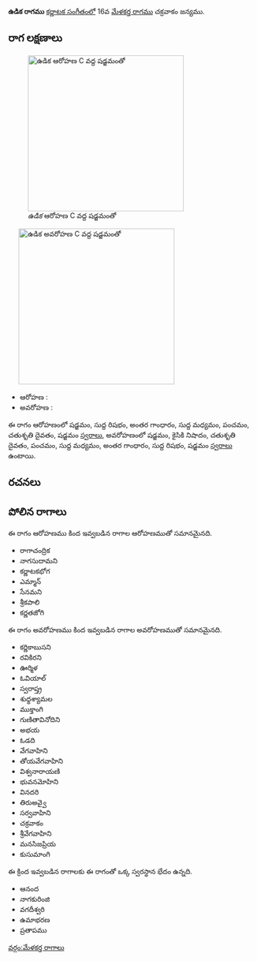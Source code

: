 {{Infobox ragam
	| name          	= ఉడిక
	| synonym	    	= 
	| mela          	= 
	| chakra        	= 
	| janaka        	= 
	| type          	= షడవ-సంపూర్ణ
	| arohanam      	= {{svaraC|S|R1|G3|M1|P|D2|S'}} 
	| avarohanam    	= {{svaraC|S'|N2|D2|P|M1|G3|R1|S}}
	| jeeva         	=
	| chhaya        	=
	| nyasa         	=
	| vishesha      	= 
	| equivalent  		= 
}}
{{కర్ణాటక సంగీత రాగాలు}}
'''ఉడిక రాగము''' [[కర్ణాటక సంగీతం]]లో 16వ [[మేళకర్త రాగము]] చక్రవాకం జన్యము. 


==రాగ లక్షణాలు==
[[Image:udika_ar_kb2wiki.png|thumb|right|316px|''ఉడిక'' ఆరోహణ C వద్ద షడ్జమంతో]]
	[[Image:udika_av_kb2wiki.png|thumb|right|316px|''ఉడిక'' అవరోహణ C వద్ద షడ్జమంతో]]

* ఆరోహణ : {{svaraC|S|R1|G3|M1|P|D2|S'}} 
* అవరోహణ : {{svaraC|S'|N2|D2|P|M1|G3|R1|S}}

ఈ రాగం ఆరోహణంలో షడ్జమం, సుద్ద  రిషభం, అంతర గాంధారం, సుద్ద మధ్యమం, పంచమం, చతుశృతి దైవతం, షడ్జమం [[స్వరాలు]], అవరోహణంలో షడ్జమం, కైసికి నిషాదం, చతుశృతి దైవతం, పంచమం, సుద్ద మధ్యమం, అంతర గాంధారం, సుద్ద  రిషభం, షడ్జమం [[స్వరాలు]] ఉంటాయి.

==రచనలు==



==పోలిన రాగాలు==
ఈ రాగం ఆరోహణము కింద ఇవ్వబడిన రాగాల ఆరోహణముతో సమానమైనది.
* రాగాచంద్రిక
* నాగసుదామని
* కర్ణాటకభోగ
* ఎమ్మాన్
* సేనమని
* శ్రీకపాలి
* కర్ణతజోగి

ఈ రాగం అవరోహణము కింద ఇవ్వబడిన రాగాల అవరోహణముతో సమానమైనది.
* కర్ణికాబుసని
* రవికిరని
* ఊర్మిళ
* ఓవియాల్
* స్వరాష్త్ర
* శుధ్ధశ్యామల
* ముక్తాంగి
* గుణితావినోదిని
* అభయ
* ఓడది
* వేగవాహిని
* తోయవేగవాహిని
* విశ్వనారాయణి
* భువనమోహిని
* వినదరి
* తిరుఅవ్వై
* సర్వవాహిని
* చక్రవాకం
* శ్రీవేగవాహిని
* మనసిజప్రియ
* కుసుమాంగి

ఈ క్రింద ఇవ్వబడిన రాగాలకు ఈ రాగంతో ఒక్క స్వరస్థాన భేదం ఉన్నది.
* ఆనంద
* నాగకురింజి
* వగదీశ్వరి
* ఉమాభరణ
* ప్రతాపము



[[వర్గం:మేళకర్త రాగాలు]]